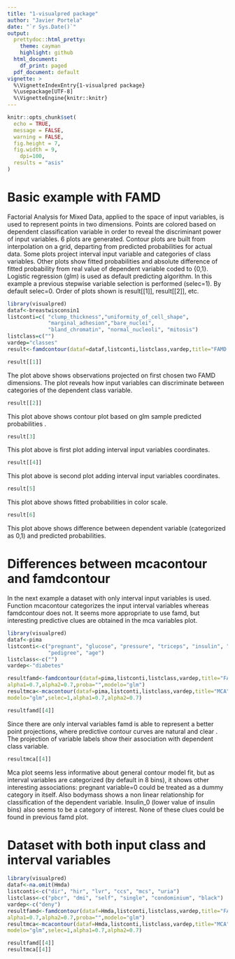 ---
title: "1-visualpred package"
author: "Javier Portela"
date: "`r Sys.Date()`"
output:
  prettydoc::html_pretty:
    theme: cayman
    highlight: github
  html_document:
    df_print: paged
  pdf_document: default
vignette: > 
  %\VignetteIndexEntry{1-visualpred package}
  %\usepackage[UTF-8]
  %\VignetteEngine{knitr::knitr}
---
```{r message=FALSE, echo=FALSE, warning=FALSE}
knitr::opts_chunk$set(
  echo = TRUE,
  message = FALSE,
  warning = FALSE,
  fig.height = 7,
  fig.width = 9,
    dpi=100,
  results = "asis"
)
```
# Basic example with FAMD

Factorial Analysis for Mixed Data, applied to the space of input variables, is used to represent points in two dimensions. Points are colored based on dependent classification variable in order to reveal the discriminant power of input variables. 6 plots are generated. Contour plots are built from interpolation on a grid, departing from predicted probabilities for actual data. Some plots project interval input variable and categories of class variables. Other plots show fitted probabilities and absolute difference of fitted probability from real value of dependent variable coded to {0,1}. Logistic regression (glm) is used as default predicting algorithm. In this example a previous stepwise 
variable selection is performed (selec=1). By default selec=0. Order of plots shown is result[[1]], result[[2]], etc.
```{r}
library(visualpred)
dataf<-breastwisconsin1
listconti=c( "clump_thickness","uniformity_of_cell_shape",
             "marginal_adhesion","bare_nuclei",
             "bland_chromatin", "normal_nucleoli", "mitosis")
listclass=c("")
vardep="classes"
result<-famdcontour(dataf=dataf,listconti,listclass,vardep,title="FAMD Plots",selec=1)

```

```{r,echo=F}
result[[1]]
```

The plot above shows observations projected on first chosen two FAMD dimensions. The plot reveals how input variables can discriminate between categories of the dependent class variable.

```{r,echo=F}
result[[2]]
```

This plot above shows contour plot based on glm sample predicted probabilities .

```{r,echo=F}
result[3]
```


This plot above is first plot adding interval input variables coordinates.

```{r,echo=F}
result[[4]]
```


This plot above is second plot adding interval input variables coordinates.

```{r,echo=F}
result[5]
```

This plot above shows fitted probabilities in color scale.

```{r,echo=F}
result[6]
```

This plot above shows difference between dependent variable (categorized as 0,1) and predicted probabilities.

# Differences between mcacontour and famdcontour

In the next example a dataset with only interval input variables is used. Function mcacontour categorizes the input interval variables whereas famdcontour does not. It seems more appropriate to use famd, but interesting predictive clues are obtained in the mca variables plot.  

```{r}
library(visualpred)
dataf<-pima
listconti<-c("pregnant", "glucose", "pressure", "triceps", "insulin", "bodymass", 
             "pedigree", "age")
listclass<-c("")
vardep<-"diabetes"

resultfamd<-famdcontour(dataf=pima,listconti,listclass,vardep,title="FAMD",selec=1,
alpha1=0.7,alpha2=0.7,proba="",modelo="glm")
resultmca<-mcacontour(dataf=pima,listconti,listclass,vardep,title="MCA",proba="",
modelo="glm",selec=1,alpha1=0.7,alpha2=0.7)

```

```{r,echo=F}
resultfamd[[4]]
```

Since there are only interval variables famd is able to represent a better point projections, where predictive contour curves are natural and clear . The projection of variable labels show their association with dependent class variable.


```{r,echo=F}
resultmca[[4]]
```

Mca plot seems less informative about general contour model fit, but as interval variables are categorized (by default in 8 bins), it shows other interesting associations: pregnant variable=0 could be treated as a dummy category in itself. Also bodymass shows a non linear relationship for classification of the dependent variable. Insulin_0 (lower value of insulin bins) also seems to be a category of interest. None of these clues could be found in previous famd plot.


# Dataset with both input class and interval variables

```{r}
library(visualpred)
dataf<-na.omit(Hmda)
listconti<-c("dir", "hir", "lvr", "ccs", "mcs", "uria")
listclass<-c("pbcr", "dmi", "self", "single", "condominium", "black")
vardep<-c("deny")
resultfamd<-famdcontour(dataf=Hmda,listconti,listclass,vardep,title="FAMD",selec=1,
alpha1=0.7,alpha2=0.7,proba="",modelo="glm")
resultmca<-mcacontour(dataf=Hmda,listconti,listclass,vardep,title="MCA",proba="",
modelo="glm",selec=1,alpha1=0.7,alpha2=0.7)
```

```{r,echo=F}
resultfamd[[4]]
resultmca[[4]]
```


